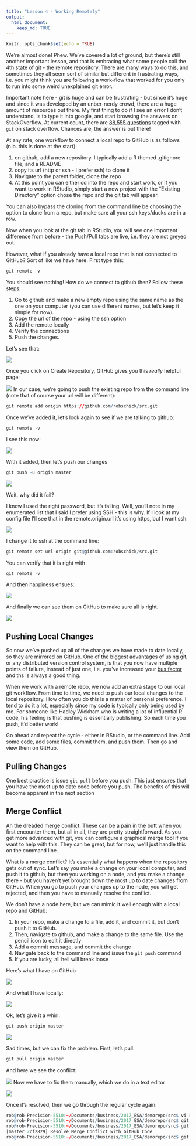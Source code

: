 ```yaml
---
title: "Lesson 4 - Working Remotely"
output: 
  html_document:
    keep_md: TRUE
---
```


```r
knitr::opts_chunk$set(echo = TRUE)
```

We're almost done! Phew. We've covered a lot of ground, but there's still another important lesson, and that is embracing what some people call the 4th state of git - the remote repository. There are many ways to do this, and sometimes they all seem sort of similar but different in frustrating ways, i.e. you might think you are following a work-flow that worked for you only to run into some weird unexplained git error.

Important note here - git is huge and can be frustrating - but since it's huge and since it was developed by an unber-nerdy crowd, there are a huge amount of resources out there. My first thing to do if I see an error I don't understand, is to type it into google, and start browsing the answers on StackOverflow. At current count, there are [88,555 questions](https://stackoverflow.com/questions/tagged/git) tagged with ```git``` on stack overflow. Chances are, the answer is out there!

At any rate, one workflow to connect a local repo to GitHub is as follows (n.b. this is done at the start):

1. on github, add a new repository. I typically add a R themed .gitignore file, and a README
2. copy its url (http or ssh - I prefer ssh) to clone it
3. Navigate to the parent folder, clone the repo
4. At this point you can either cd into the repo and start work, or if you want to work in RStudio, simply start a new project with the "Existing Directory" option chose the repo and the git tab will appear.

You can also bypass the cloning from the command line be choosing the option to clone from a repo, but make sure all your ssh keys/ducks are in a row.

Now when you look at the git tab in RStudio, you will see one important difference from before - the Push/Pull tabs are live, i.e. they are not greyed out.

However, what if you already have a local repo that is not connected to GitHub? Sort of like we have here. First type this:

```r
git remote -v
```

You should see nothing! How do we connect to github then? Follow these steps:

1. Go to github and make a new empty repo using the same name as the one on your computer (you can use different names, but let's keep it simple for now).
2. Copy the url of the repo - using the ssh option
3. Add the remote locally
4. Verify the connections
5. Push the changes.

Let's see that:

![](images/repo.png)

Once you click on Create Repository, GitHub gives you this _really_ helpful page:

![](images/repoClone.png)
In our case, we're going to push the existing repo from the command line (note that of course your url will be different):

```r
git remote add origin https://github.com/robschick/src.git
```

Once we've added it, let's look again to see if we are talking to github:

```r
git remote -v
```

I see this now:

![](images/remote.png)


With it added, then let's push our changes
```r
git push -u origin master
```



![](images/pushFail.png)

Wait, why did it fail?

I know I used the right password, but it's failing. Well, you'll note in my enumerated list that I said I prefer using SSH - this is why. If I look at my config file I'll see that in the remote.origin.url it's using https, but I want ssh:

![](images/badConfig.png)

I change it to ssh at the command line:

```r
git remote set-url origin git@github.com:robschick/src.git
```

You can verify that it is right with 

```r
git remote -v
```

And then happiness ensues:

![](images/goodPush.png)

And finally we can see them on GitHub to make sure all is right.

![](images/pushGitHub.png)

## Pushing Local Changes
So now we've pushed up all of the changes we have made to date locally, so they are mirrored on GitHub. One of the biggest advantages of using git, or any distributed version control system, is that you now have multiple points of failure, instead of just one, i.e. you've increased your [bus factor](https://en.wikipedia.org/wiki/Bus_factor) and ths is always a good thing. 

When we work with a remote repo, we now add an extra stage to our local git workflow. From time to time, we need to push our local changes to the local repository. How often you do this is a matter of personal preference. I tend to do it a lot, especially since my code is typically only being used by me. For someone like Hadley Wickham who is writing a lot of influential R code, his feeling is that pushing is essentially publishing. So each time you push, it'd better work!

Go ahead and repeat the cycle - either in RStudio, or the command line. Add some code, add some files, commit them, and push them. Then go and view them on GitHub.

## Pulling Changes
One best practice is issue ```git pull``` before you push. This just ensures that you have the most up to date code before you push. The benefits of this will become apparent in the next section

## Merge Conflict
Ah the dreaded merge conflict. These can be a pain in the butt when you first encounter them, but all in all, they are pretty straightforward. As you get more advanced with git, you can configure a graphical merge tool if you want to help with this. They can be great, but for now, we'll just handle this on the command line.

What is a merge conflict? It's essentially what happens when the repository gets out of sync. Let's say you make a change on your local computer, and push it to github, but then you working on a node, and you make a change there - but you haven't yet brought down the most up to date changes from GitHub. When you go to push your changes up to the node, you will get rejected, and then you have to manually resolve the conflict. 

We don't have a node here, but we can mimic it well enough with a local repo and GitHub:

1. In your repo, make a change to a file, add it, and commit it, but don't push it to GitHub.
2. Then, navigate to github, and make a change to the same file. Use the pencil icon to edit it directly
3. Add a commit message, and commit the change
4. Navigate back to the command line and issue the ```git push``` command
5. If you are lucky, all hell will break loose

Here's what I have on GitHub

![](images/githubMerge.png)

And what I have locally:

![](images/localMerge.png)

Ok, let's give it a whirl:

```r
git push origin master
```

![](images/pushFail2.png)

Sad times, but we can fix the problem. First, let's pull.

```r
git pull origin master
```

And here we see the conflict:

![](images/pullMerge.png)
Now we have to fix them manually, which we do in a text editor

![](images/viMC.png)

Once it's resolved, then we go through the regular cycle again:

```r
rob@rob-Precision-5510:~/Documents/business/2017_ESA/demorepo/src$ vi readData.R 
rob@rob-Precision-5510:~/Documents/business/2017_ESA/demorepo/src$ git add readData.R 
rob@rob-Precision-5510:~/Documents/business/2017_ESA/demorepo/src$ git commit -m "Resolve Merge Conflict with GitHub Code"
[master 2cf2829] Resolve Merge Conflict with GitHub Code
rob@rob-Precision-5510:~/Documents/business/2017_ESA/demorepo/src$ git push origin master
```

